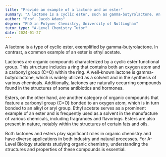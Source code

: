 ```yaml
---
title: "Provide an example of a lactone and an ester"
summary: "A lactone is a cyclic ester, such as gamma-butyrolactone. An example of an ester is ethyl acetate."
author: "Prof. Jacob Adams"
degree: "PhD in Polymer Chemistry, University of Nottingham"
tutor_type: "A-Level Chemistry Tutor"
date: 2024-01-27
---
```


A lactone is a type of cyclic ester, exemplified by gamma-butyrolactone. In contrast, a common example of an ester is ethyl acetate.

Lactones are organic compounds characterized by a cyclic ester functional group. This structure includes a ring that contains both an oxygen atom and a carbonyl group ($\text{C=O}$) within the ring. A well-known lactone is gamma-butyrolactone, which is widely utilized as a solvent and in the synthesis of various chemicals. Additionally, lactones are naturally occurring compounds found in the structures of some antibiotics and hormones.

Esters, on the other hand, are another category of organic compounds that feature a carbonyl group ($\text{C=O}$) bonded to an oxygen atom, which is in turn bonded to an alkyl or aryl group. Ethyl acetate serves as a prominent example of an ester and is frequently used as a solvent in the manufacture of various chemicals, including fragrances and flavorings. Esters are also present in nature, notably within the structures of certain fats and oils.

Both lactones and esters play significant roles in organic chemistry and have diverse applications in both industry and natural processes. For A-Level Biology students studying organic chemistry, understanding the structures and properties of these compounds is essential.
    